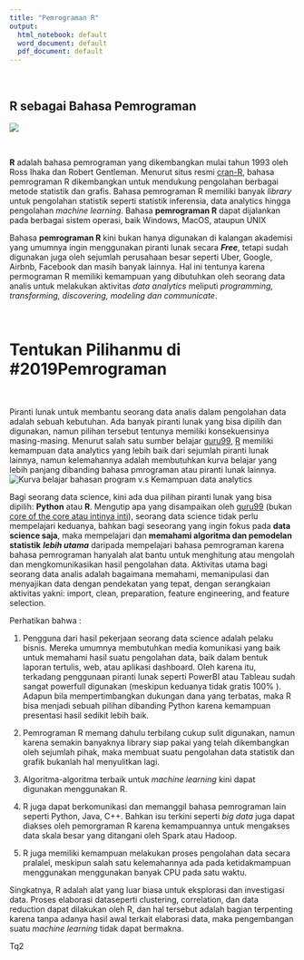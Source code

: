 ```yaml
---
title: "Pemrograman R"
output:
  html_notebook: default
  word_document: default
  pdf_document: default
---
```

\newline
&nbsp;
&nbsp;
&nbsp;
\newline


## __R__ sebagai Bahasa Pemrograman 

![](images/Rlogo.png)

&nbsp;
&nbsp;

__R__ adalah bahasa pemrograman yang dikembangkan mulai tahun 1993 oleh Ross Ihaka dan Robert Gentleman. Menurut situs resmi [cran-R](http://cran.r-project.org), bahasa pemrograman R dikembangkan untuk mendukung pengolahan berbagai metode statistik dan grafis. Bahasa pemrograman R memiliki banyak _library_ untuk pengolahan statistik seperti statistik inferensia, data analytics hingga pengolahan _machine learning_. Bahasa __pemrograman R__ dapat dijalankan pada berbagai sistem operasi, baik Windows, MacOS, ataupun UNIX 

Bahasa __pemrograman R__ kini bukan hanya digunakan di kalangan akademisi yang umumnya ingin menggunakan piranti lunak secara __*Free*__, tetapi sudah digunakan juga oleh sejumlah perusahaan besar seperti Uber, Google, Airbnb, Facebook dan masih banyak lainnya. Hal ini tentunya karena permograman R memiliki kemampuan yang dibutuhkan oleh seorang data analis untuk melakukan aktivitas _data analytics_ meliputi _programming, transforming, discovering, modeling dan communicate_.


&nbsp;
&nbsp;
&nbsp;

# Tentukan Pilihanmu di #2019Pemrograman
&nbsp;
&nbsp;

Piranti lunak untuk membantu seorang data analis dalam pengolahan data adalah sebuah kebutuhan. Ada banyak piranti lunak yang bisa dipilih dan digunakan, namun pilihan tersebut tentunya memiliki konsekuensinya masing-masing. Menurut salah satu sumber belajar [guru99](https://www.guru99.com/r-tutorial.html), [R]() memiliki kemampuan data analytics yang lebih baik dari sejumlah piranti lunak lainnya, namun kelemahannya adalah membutuhkan kurva belajar yang lebih panjang dibanding bahasa pmrograman atau piranti lunak lainnya. 
![Kurva belajar bahasan program v.s Kemampuan data analytics ](images/RLearningCurve.png)


Bagi seorang data science, kini ada dua pilihan piranti lunak yang bisa dipilih: __Python__ atau __R__. Mengutip apa yang disampaikan oleh [guru99]() (bukan [core of the core atau intinya inti]()), seorang data science tidak perlu mempelajari keduanya, bahkan bagi seseorang yang ingin fokus pada __data science saja__, maka mempelajari dan __memahami algoritma dan pemodelan statistik__ __*lebih utama*__ daripada mempelajari bahasa pemrograman karena bahasa pemrograman hanyalah alat bantu untuk menghitung atau mengolah dan mengkomunikasikan hasil pengolahan data. Aktivitas utama bagi seorang data analis adalah bagaimana memahami, memanipulasi dan menyajikan data dengan pendekatan yang tepat, dengan serangkaian aktivitas yakni: import, clean, preparation, feature engineering, and feature selection. 

Perhatikan bahwa :

1. Pengguna dari hasil pekerjaan seorang data science adalah pelaku bisnis. Mereka umumnya membutuhkan media komunikasi yang baik untuk memahami hasil suatu pengolahan data, baik dalam bentuk laporan tertulis, web, atau aplikasi dashboard. Oleh karena itu, terkadang penggunaan piranti lunak seperti PowerBI atau Tableau sudah sangat powerfull digunakan (meskipun keduanya tidak gratis 100% ). Adapun bila mempertimbangkan dukungan dana yang terbatas, maka R bisa menjadi sebuah pilihan dibanding Python karena kemampuan presentasi hasil sedikit lebih baik.

2. Pemrograman R memang dahulu terbilang cukup sulit digunakan, namun karena semakin banyaknya library siap pakai yang telah dikembangkan oleh sejumlah pihak, maka membuat suatu pengolahan data statistik dan grafik bukanlah hal menyulitkan lagi.  

3. Algoritma-algoritma terbaik untuk _machine learning_ kini dapat digunakan menggunakan R. 

4. R juga dapat berkomunikasi dan memanggil bahasa pemrograman lain seperti Python, Java, C++. Bahkan isu terkini seperti _big data_ juga dapat diakses oleh pemorgraman R karena kemampuannya untuk mengakses data skala besar yang ditangani oleh Spark atau Hadoop.

5. R juga memiliki kemampuan melakukan proses pengolahan data secara pralalel, meskipun salah satu kelemahannya ada pada ketidakmampuan menggunakan menggunakan banyak CPU pada satu waktu. 

Singkatnya, R adalah alat yang luar biasa untuk eksplorasi dan investigasi data. Proses elaborasi dataseperti clustering, correlation, dan data reduction dapat dilakukan oleh R, dan hal tersebut adalah bagian terpenting karena tanpa adanya hasil awal terkait elaborasi data, maka pengembangan suatu _machine learning_ tidak dapat bermakna.

Tq2